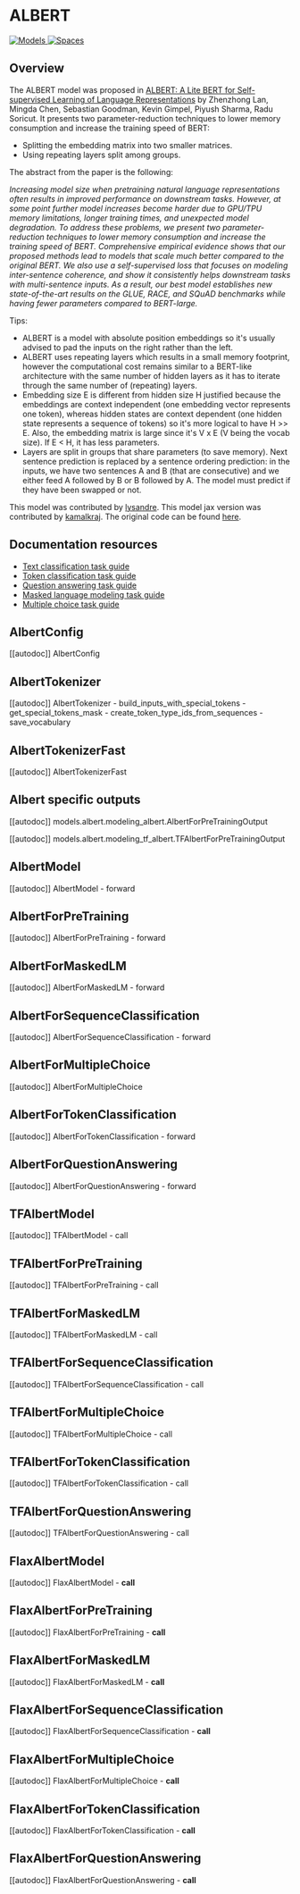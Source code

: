 <!--Copyright 2020 The HuggingFace Team. All rights reserved.

Licensed under the Apache License, Version 2.0 (the "License"); you may not use this file except in compliance with
the License. You may obtain a copy of the License at

http://www.apache.org/licenses/LICENSE-2.0

Unless required by applicable law or agreed to in writing, software distributed under the License is distributed on
an "AS IS" BASIS, WITHOUT WARRANTIES OR CONDITIONS OF ANY KIND, either express or implied. See the License for the
specific language governing permissions and limitations under the License.
-->

# ALBERT

<div class="flex flex-wrap space-x-1">
<a href="https://huggingface.co/models?filter=albert">
<img alt="Models" src="https://img.shields.io/badge/All_model_pages-albert-blueviolet">
</a>
<a href="https://huggingface.co/spaces/docs-demos/albert-base-v2">
<img alt="Spaces" src="https://img.shields.io/badge/%F0%9F%A4%97%20Hugging%20Face-Spaces-blue">
</a>
</div>

## Overview

The ALBERT model was proposed in [ALBERT: A Lite BERT for Self-supervised Learning of Language Representations](https://arxiv.org/abs/1909.11942) by Zhenzhong Lan, Mingda Chen, Sebastian Goodman, Kevin Gimpel, Piyush Sharma,
Radu Soricut. It presents two parameter-reduction techniques to lower memory consumption and increase the training
speed of BERT:

- Splitting the embedding matrix into two smaller matrices.
- Using repeating layers split among groups.

The abstract from the paper is the following:

*Increasing model size when pretraining natural language representations often results in improved performance on
downstream tasks. However, at some point further model increases become harder due to GPU/TPU memory limitations,
longer training times, and unexpected model degradation. To address these problems, we present two parameter-reduction
techniques to lower memory consumption and increase the training speed of BERT. Comprehensive empirical evidence shows
that our proposed methods lead to models that scale much better compared to the original BERT. We also use a
self-supervised loss that focuses on modeling inter-sentence coherence, and show it consistently helps downstream tasks
with multi-sentence inputs. As a result, our best model establishes new state-of-the-art results on the GLUE, RACE, and
SQuAD benchmarks while having fewer parameters compared to BERT-large.*

Tips:

- ALBERT is a model with absolute position embeddings so it's usually advised to pad the inputs on the right rather
  than the left.
- ALBERT uses repeating layers which results in a small memory footprint, however the computational cost remains
  similar to a BERT-like architecture with the same number of hidden layers as it has to iterate through the same
  number of (repeating) layers.
- Embedding size E is different from hidden size H justified because the embeddings are context independent (one embedding vector represents one token), whereas hidden states are context dependent (one hidden state represents a sequence of tokens) so it's more logical to have H >> E. Also, the embedding matrix is large since it's V x E (V being the vocab size). If E < H, it has less parameters.
- Layers are split in groups that share parameters (to save memory).
Next sentence prediction is replaced by a sentence ordering prediction: in the inputs, we have two sentences A and B (that are consecutive) and we either feed A followed by B or B followed by A. The model must predict if they have been swapped or not.


This model was contributed by [lysandre](https://huggingface.co/lysandre). This model jax version was contributed by
[kamalkraj](https://huggingface.co/kamalkraj). The original code can be found [here](https://github.com/google-research/ALBERT).

## Documentation resources

- [Text classification task guide](../tasks/sequence_classification)
- [Token classification task guide](../tasks/token_classification)
- [Question answering task guide](../tasks/question_answering)
- [Masked language modeling task guide](../tasks/masked_language_modeling)
- [Multiple choice task guide](../tasks/multiple_choice)

## AlbertConfig

[[autodoc]] AlbertConfig

## AlbertTokenizer

[[autodoc]] AlbertTokenizer
    - build_inputs_with_special_tokens
    - get_special_tokens_mask
    - create_token_type_ids_from_sequences
    - save_vocabulary

## AlbertTokenizerFast

[[autodoc]] AlbertTokenizerFast

## Albert specific outputs

[[autodoc]] models.albert.modeling_albert.AlbertForPreTrainingOutput

[[autodoc]] models.albert.modeling_tf_albert.TFAlbertForPreTrainingOutput

## AlbertModel

[[autodoc]] AlbertModel
    - forward

## AlbertForPreTraining

[[autodoc]] AlbertForPreTraining
    - forward

## AlbertForMaskedLM

[[autodoc]] AlbertForMaskedLM
    - forward

## AlbertForSequenceClassification

[[autodoc]] AlbertForSequenceClassification
    - forward

## AlbertForMultipleChoice

[[autodoc]] AlbertForMultipleChoice

## AlbertForTokenClassification

[[autodoc]] AlbertForTokenClassification
    - forward

## AlbertForQuestionAnswering

[[autodoc]] AlbertForQuestionAnswering
    - forward

## TFAlbertModel

[[autodoc]] TFAlbertModel
    - call

## TFAlbertForPreTraining

[[autodoc]] TFAlbertForPreTraining
    - call

## TFAlbertForMaskedLM

[[autodoc]] TFAlbertForMaskedLM
    - call

## TFAlbertForSequenceClassification

[[autodoc]] TFAlbertForSequenceClassification
    - call

## TFAlbertForMultipleChoice

[[autodoc]] TFAlbertForMultipleChoice
    - call

## TFAlbertForTokenClassification

[[autodoc]] TFAlbertForTokenClassification
    - call

## TFAlbertForQuestionAnswering

[[autodoc]] TFAlbertForQuestionAnswering
    - call

## FlaxAlbertModel

[[autodoc]] FlaxAlbertModel
    - __call__

## FlaxAlbertForPreTraining

[[autodoc]] FlaxAlbertForPreTraining
    - __call__

## FlaxAlbertForMaskedLM

[[autodoc]] FlaxAlbertForMaskedLM
    - __call__

## FlaxAlbertForSequenceClassification

[[autodoc]] FlaxAlbertForSequenceClassification
    - __call__

## FlaxAlbertForMultipleChoice

[[autodoc]] FlaxAlbertForMultipleChoice
    - __call__

## FlaxAlbertForTokenClassification

[[autodoc]] FlaxAlbertForTokenClassification
    - __call__

## FlaxAlbertForQuestionAnswering

[[autodoc]] FlaxAlbertForQuestionAnswering
    - __call__
